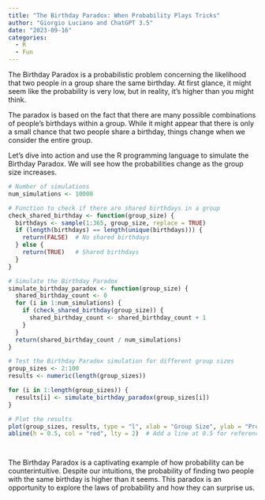 ```yaml
---
title: "The Birthday Paradox: When Probability Plays Tricks"
author: "Giorgio Luciano and ChatGPT 3.5"
date: "2023-09-16"
categories: 
  - R
  - Fun
---
```


The Birthday Paradox is a probabilistic problem concerning the likelihood that two people in a group share the same birthday. At first glance, it might seem like the probability is very low, but in reality, it's higher than you might think.

The paradox is based on the fact that there are many possible combinations of people's birthdays within a group. While it might appear that there is only a small chance that two people share a birthday, things change when we consider the entire group.

Let's dive into action and use the R programming language to simulate the Birthday Paradox. We will see how the probabilities change as the group size increases.

```r
# Number of simulations
num_simulations <- 10000

# Function to check if there are shared birthdays in a group
check_shared_birthday <- function(group_size) {
  birthdays <- sample(1:365, group_size, replace = TRUE)
  if (length(birthdays) == length(unique(birthdays))) {
    return(FALSE)  # No shared birthdays
  } else {
    return(TRUE)   # Shared birthdays
  }
}

# Simulate the Birthday Paradox
simulate_birthday_paradox <- function(group_size) {
  shared_birthday_count <- 0
  for (i in 1:num_simulations) {
    if (check_shared_birthday(group_size)) {
      shared_birthday_count <- shared_birthday_count + 1
    }
  }
  return(shared_birthday_count / num_simulations)
}

# Test the Birthday Paradox simulation for different group sizes
group_sizes <- 2:100
results <- numeric(length(group_sizes))

for (i in 1:length(group_sizes)) {
  results[i] <- simulate_birthday_paradox(group_sizes[i])
}

# Plot the results
plot(group_sizes, results, type = "l", xlab = "Group Size", ylab = "Probability of Shared Birthday", main = "Birthday Paradox Simulation")
abline(h = 0.5, col = "red", lty = 2)  # Add a line at 0.5 for reference




```


The Birthday Paradox is a captivating example of how probability can be counterintuitive. Despite our intuitions, the probability of finding two people with the same birthday is higher than it seems. This paradox is an opportunity to explore the laws of probability and how they can surprise us.

